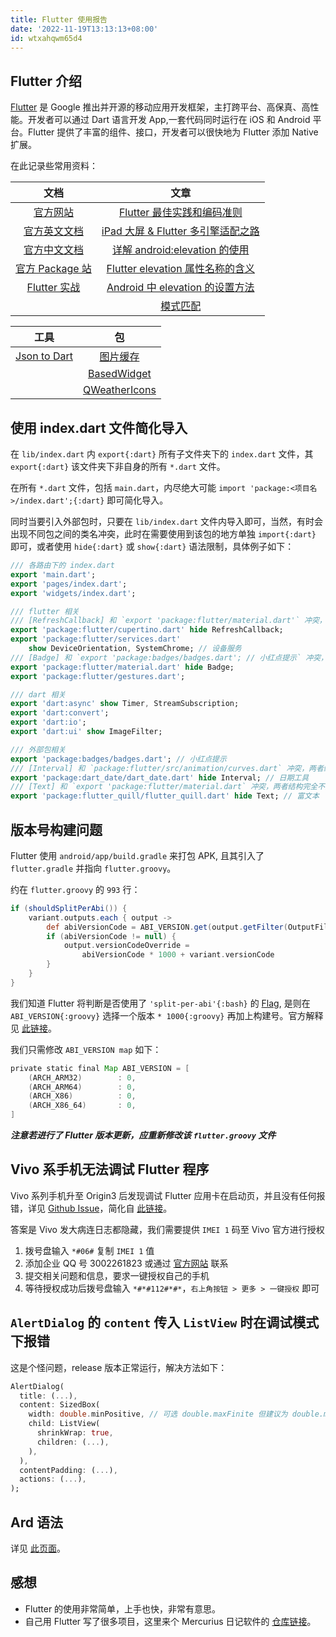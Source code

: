 ```yaml
---
title: Flutter 使用报告
date: '2022-11-19T13:13:13+08:00'
id: wtxahqwm65d4
---
```


## Flutter 介绍

[Flutter](https://flutter.dev) 是 Google 推出并开源的移动应用开发框架，主打跨平台、高保真、高性能。开发者可以通过 Dart 语言开发 App,一套代码同时运行在 iOS 和 Android 平台。Flutter 提供了丰富的组件、接口，开发者可以很快地为 Flutter 添加 Native 扩展。

在此记录些常用资料：

|                      文档                      |                                                 文章                                                  |
| :--------------------------------------------: | :---------------------------------------------------------------------------------------------------: |
|        [官方网站](https://flutter.dev)         | [Flutter 最佳实践和编码准则](https://ducafecat.com/blog/flutter-best-practices-and-coding-guidelines) |
|    [官方英文文档](https://docs.flutter.dev)    |             [iPad 大屏 & Flutter 多引擎适配之路](https://zhuanlan.zhihu.com/p/589939547)              |
|    [官方中文文档](https://flutter.cn/docs)     |              [详解 android:elevation 的使用](https://www.python100.com/html/91048.html)               |
|       [官方 Package 站](https://pub.dev)       |       [Flutter elevation 属性名称的含义](https://blog.csdn.net/gaoyp/article/details/123126394)       |
| [Flutter 实战](https://book.flutterchina.club) |               [Android 中 elevation 的设置方法](https://www.jianshu.com/p/09959db18a4b)               |
|                                                |                        [模式匹配](https://juejin.cn/post/7304930607133655059)                         |

|                   工具                    |                             包                              |
| :---------------------------------------: | :---------------------------------------------------------: |
| [Json to Dart](https://jsond.bytex.space) |  [图片缓存](https://pub.dev/packages/cached_network_image)  |
|                                           | [BasedWidget](https://github.com/Cierra-Runis/based_widget) |
|                                           |  [QWeatherIcons](https://pub.dev/packages/qweather_icons)   |

## 使用 index.dart 文件简化导入

在 `lib/index.dart` 内 `export{:dart}` 所有子文件夹下的 `index.dart` 文件，其 `export{:dart}` 该文件夹下非自身的所有 `*.dart` 文件。

在所有 `*.dart` 文件，包括 `main.dart`，内尽绝大可能 `import 'package:<项目名>/index.dart';{:dart}` 即可简化导入。

同时当要引入外部包时，只要在 `lib/index.dart` 文件内导入即可，当然，有时会出现不同包之间的类名冲突，此时在需要使用到该包的地方单独 `import{:dart}` 即可，或者使用 `hide{:dart}` 或 `show{:dart}` 语法限制，具体例子如下：

```dart
/// 各路由下的 index.dart
export 'main.dart';
export 'pages/index.dart';
export 'widgets/index.dart';

/// flutter 相关
/// [RefreshCallback] 和 `export 'package:flutter/material.dart'` 冲突，两者近似
export 'package:flutter/cupertino.dart' hide RefreshCallback;
export 'package:flutter/services.dart'
    show DeviceOrientation, SystemChrome; // 设备服务
/// [Badge] 和 `export 'package:badges/badges.dart'; // 小红点提示` 冲突，我想用外部包
export 'package:flutter/material.dart' hide Badge;
export 'package:flutter/gestures.dart';

/// dart 相关
export 'dart:async' show Timer, StreamSubscription;
export 'dart:convert';
export 'dart:io';
export 'dart:ui' show ImageFilter;

/// 外部包相关
export 'package:badges/badges.dart'; // 小红点提示
/// [Interval] 和 `package:flutter/src/animation/curves.dart` 冲突，两者结构完全不同，但外部包里的这个用不到
export 'package:dart_date/dart_date.dart' hide Interval; // 日期工具
/// [Text] 和 `export 'package:flutter/material.dart` 冲突，两者结构完全不同，但外部包里的这个用不到
export 'package:flutter_quill/flutter_quill.dart' hide Text; // 富文本
```

## 版本号构建问题

Flutter 使用 `android/app/build.gradle` 来打包 APK, 且其引入了 `flutter.gradle` 并指向 `flutter.groovy`。

约在 `flutter.groovy` 的 `993` 行：

```groovy
if (shouldSplitPerAbi()) {
    variant.outputs.each { output ->
        def abiVersionCode = ABI_VERSION.get(output.getFilter(OutputFile.ABI))
        if (abiVersionCode != null) {
            output.versionCodeOverride =
                abiVersionCode * 1000 + variant.versionCode
        }
    }
}
```

我们知道 Flutter 将判断是否使用了 `'split-per-abi'{:bash}` 的 [Flag](https://oclif.io/blog/2019/02/20/cli-flags-explained), 是则在 `ABI_VERSION{:groovy}` 选择一个版本 `* 1000{:groovy}` 再加上构建号。官方解释见 [此链接](https://developer.android.com/studio/build/configure-apk-splits)。

我们只需修改 `ABI_VERSION map` 如下：

```groovy
private static final Map ABI_VERSION = [
    (ARCH_ARM32)        : 0,
    (ARCH_ARM64)        : 0,
    (ARCH_X86)          : 0,
    (ARCH_X86_64)       : 0,
]
```

**_注意若进行了 Flutter 版本更新，应重新修改该 `flutter.groovy` 文件_**

## Vivo 系手机无法调试 Flutter 程序

Vivo 系列手机升至 Origin3 后发现调试 Flutter 应用卡在启动页，并且没有任何报错，详见 [Github Issue](https://github.com/flutter/flutter/issues/117019)，简化自 [此链接](https://blog.csdn.net/qq910689331/article/details/128790897)。

答案是 Vivo 发大病连日志都隐藏，我们需要提供 `IMEI 1` 码至 Vivo 官方进行授权

1. 拨号盘输入 `*#06#` 复制 `IMEI 1` 值
2. 添加企业 QQ 号 3002261823 或通过 [官方网站](https://dev.vivo.com.cn/connectus/customerService) 联系
3. 提交相关问题和信息，要求一键授权自己的手机
4. 等待授权成功后拨号盘输入 `*#*#112#*#*`，`右上角按钮 > 更多 > 一键授权` 即可

## `AlertDialog` 的 `content` 传入 `ListView` 时在调试模式下报错

这是个怪问题，release 版本正常运行，解决方法如下：

```dart
AlertDialog(
  title: (...),
  content: SizedBox(
    width: double.minPositive, // 可选 double.maxFinite 但建议为 double.minPositive,
    child: ListView(
      shrinkWrap: true,
      children: (...),
    ),
  ),
  contentPadding: (...),
  actions: (...),
);
```

## Ard 语法

详见 [此页面](https://my.oschina.net/lemos/blog/5559979)。

## 感想

- Flutter 的使用非常简单，上手也快，非常有意思。
- 自己用 Flutter 写了很多项目，这里来个 Mercurius 日记软件的 [仓库链接](https://github.com/Cierra-Runis/mercurius)。
